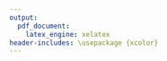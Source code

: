 ```yaml
---
output:
  pdf_document:
    latex_engine: xelatex
header-includes: \usepackage {xcolor}
---
```




\begin{centering}

\begin{figure}

\includegraphics[width=3.5cm, height=6cm]{../image/technique-logo.jpg} 
\includegraphics[width=5cm,height=7cm]{../image/UMONS-logo.jpg}
\includegraphics[width=1.8cm,height=3.5cm]{../image/ECONUM-logo.pdf}

\end{figure}

\textcolor{white}{.}

\vspace{2.5 cm}

\Huge

{\bf Rapport de stage partiel}

\vspace{1 cm}

\huge 
{\bf Mise en place d'une application web surveillant la croissance des coraux en mésocosmes.}

\vspace{1 cm}

\Large

Jordan Benrezkallah

\vspace{2 cm}

\normalsize
Maître de stage : Philippe Grosjean

Encadrant de stage : Guyliann Engels

Promoteur : Aline Leonet et David Coornaert


\vspace{3.5 cm}

\normalsize
HEH - Campus technique -
Bloc 3 du cursus Bachelier en Biotechnique

Année académique 2018-2019

\end {centering}

\newpage
\null
\newpage
